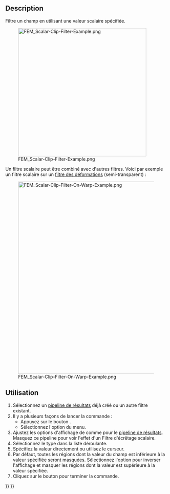 <languages/>

{{Docnav/fr
|[[FEM_PostFilterWarp/fr|Filtre des déformations]]
|[[FEM_PostFilterCutFunction/fr|Filtre de découpe selon une fonction]]
|[[FEM_Workbench/fr|Atelier FEM]]
|IconL=FEM_PostFilterWarp.svg
|IconR=FEM_PostFilterCutFunction.svg
|IconC=Workbench_FEM.svg
}}

{{GuiCommand/fr
|Name=FEM PostFilterClipScalar
|Name/fr=FEM Filtre d'écrêtage scalaire
|MenuLocation=Résultats → Filtre d'écrêtage scalaire
|Workbenches=[[FEM_Workbench/fr|FEM]]
|SeeAlso=[[FEM_PostPipelineFromResult/fr|FEM Pipeline de résultats]], [[FEM_tutorial/fr|FEM Tutoriel]]
}}

==Description==

Filtre un champ en utilisant une valeur scalaire spécifiée.

[[File:FEM_Scalar-Clip-Filter-Example.png|400px]]

{{Caption|Un résultat de filtre d'écrêtage scalaire.</br>Le pipeline original est l'objet semi-transparent.}}

Un filtre scalaire peut être combiné avec d'autres filtres. Voici par exemple un filtre scalaire sur un [[FEM_PostFilterWarp/fr|filtre des déformations]] (semi-transparent) :

[[File:FEM_Scalar-Clip-Filter-On-Warp-Example.png|600px]]

<span id="Usage"></span>
==Utilisation==

# Sélectionnez un [[FEM_PostPipelineFromResult/fr|pipeline de résultats]] déjà créé ou un autre filtre existant.
# Il y a plusieurs façons de lancer la commande :
#* Appuyez sur le bouton {{Button|[[Image:FEM_PostFilterClipScalar.svg|16px]] [[FEM_EquationDeformation/fr|Filtre d'écrêtage scalaire]]}}.
#* Sélectionnez l'option {{MenuCommand|Résultats → [[Image:FEM_PostFilterClipScalar.svg|16px]] Filtre d'écrêtage scalaire}} du menu.
# Ajustez les options d'affichage de {{MenuCommand|Résultats}} comme pour le [[FEM_PostPipelineFromResult/fr|pipeline de résultats]]. Masquez ce pipeline pour voir l'effet d'un Filtre d'écrêtage scalaire.
# Sélectionnez le type {{MenuCommand|Scalaire}} dans la liste déroulante.
# Spécifiez la valeur {{MenuCommand|Filtre scalaire}} directement ou utilisez le curseur.
# Par défaut, toutes les régions dont la valeur du champ est inférieure à la valeur spécifiée seront masquées. Sélectionnez l'option {{MenuCommand|Inverser l'écrêtage}} pour inverser l'affichage et masquer les régions dont la valeur est supérieure à la valeur spécifiée.
# Cliquez sur le bouton {{Button|OK}} pour terminer la commande.


{{Docnav/fr
|[[FEM_PostFilterWarp/fr|Filtre des déformations]]
|[[FEM_PostFilterCutFunction/fr|Filtre de découpe selon une fonction]]
|[[FEM_Workbench/fr|Atelier FEM]]
|IconL=FEM_PostFilterWarp.svg
|IconR=FEM_PostFilterCutFunction.svg
|IconC=Workbench_FEM.svg
}}

{{FEM Tools navi{{#translation:}}}}
{{Userdocnavi{{#translation:}}}}
{{clear}}